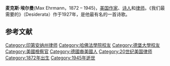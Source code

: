 {{Infobox person
|name          =Max Ehrmann
|image         = <!-- 檔案不存在 Mehrmann.jpg ，可從英文維基百科取得 -->
|image_size    = 
|caption       = 
|birth_name    = 
|birth_date    = {{Birth date|1872|9|26}}
|birth_place   =[[特雷霍特|特雷霍特]]
|death_date    = {{Death date and age|1945|9|9|1872|9|26}}  <!--September 26, 1872 – September 9, 1945-->
|death_place   =Terre Haute, Indiana
|body_discovered = 
|death_cause   = 
|resting_place ={{tsl|en|Highland Lawn Cemetery||Highland Lawn Cemetery}}, Terre Haute, Indiana
|resting_place_coordinates ={{coord|39.476398|-87.347801|display=inline,title}}
|nationality   =American 
|citizenship   = 
|other_names   = 
|known_for     =[[散文詩|散文詩]] "{{tsl|en|Desiderata||Desiderata}}" (1927)
|education     = 
|alma_mater    =[[德葩大学|德葩大学]]<br>[[哈佛大学|哈佛大学]]
|employer      = 
|occupation    =Attorney, businessman
|years_active  =
|home_town     =[[特雷霍特|特雷霍特]]
|salary        = 
|networth      = 
|height        = 
|weight        = 
|title         = 
|term          = 
|predecessor   = 
|successor     = 
|party         = 
|opponents     =
|boards        = 
|religion      = 
|spouse        =Bertha Pratt King Ehrmann
|partner       = 
|children      = 
|relations     = 
|callsign      = 
|signature     = 
|website       = 
|footnotes     =<ref name=VigoHistSociety1992/><ref name=VigoCountyLibBio>
{{cite web
 |url=http://www.vigo.lib.in.us/archives/inventories/authors/ehrmannpamph.php
 |title=Max Ehrmann Pamphlets – Biography
 |accessdate=2009-03-29 |author= |first= |last= |authorlink= |author2= |date= |year=
 |month= |format= |work= |publisher={{tsl|en|Vigo County Public Library||Vigo County Public Library}}
 |location=Terre Haute, Indiana
 |pages= |language= |doi= |archiveurl= |archivedate= |quote= }}</ref>
}}
'''麦克斯·埃尔曼'''(Max Ehrmann，1872 – 1945)，[[美国|美国]][[作家|作家]]、[[诗人|诗人]]和[[律师|律师]]。《我们最需要的》（Desiderata）作于1927年，是他最有名的一首诗歌。

==参考文献==
{{reflist|refs=
<ref name=VigoHistSociety1992>
{{cite web
|url=http://web.indstate.edu/vchs/ht/ht030192.htm |deadurl=yes
|title=Historical Treasure Article:  Terre Haute writer-philosopher remembered
|accessdate=2009-03-29
|first=Deborah Curtis |last=Drummy |authorlink=
|date=March 1, 1992 |work=Vigo County Historical Society
|publisher=[[Indiana_State_University|Indiana State University]]
|archiveurl=https://web.archive.org/web/20090627164850/http://web.indstate.edu/vchs/ht/ht030192.htm
|archivedate= June 27, 2009 |quote=
}}</ref>
}}

{{DEFAULTSORT: Ehrmann, Max}}
[[Category:印第安纳州律师|Category:印第安纳州律师]]
[[Category:哈佛法學院校友|Category:哈佛法學院校友]]
[[Category:德堡大學校友|Category:德堡大學校友]]
[[Category:美國檢察官|Category:美國檢察官]]
[[Category:德國裔美國人|Category:德國裔美國人]]
[[Category:20世纪美国律师|Category:20世纪美国律师]]
[[Category:1872年出生|Category:1872年出生]]
[[Category:1945年逝世|Category:1945年逝世]]